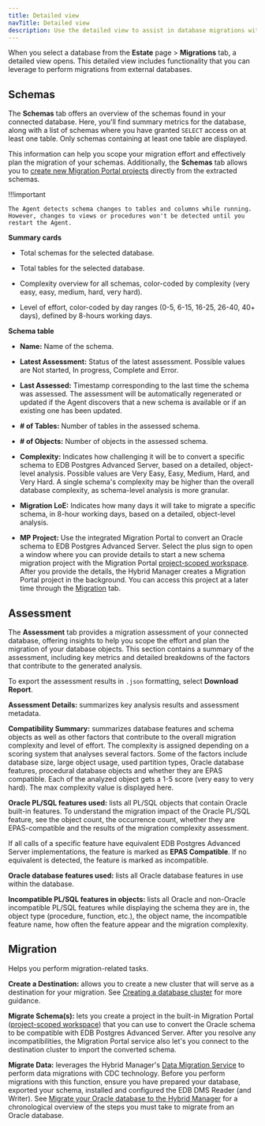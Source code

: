 ```yaml
---
title: Detailed view
navTitle: Detailed view
description: Use the detailed view to assist in database migrations with Hybrid Manager.
---
```


When you select a database from the **Estate** page > **Migrations** tab, a detailed view opens. This detailed view includes functionality that you can leverage to perform migrations from external databases. 

## Schemas

The **Schemas** tab offers an overview of the schemas found in your connected database. Here, you'll find summary metrics for the database, along with a list of schemas where you have granted `SELECT` access on at least one table. Only schemas containing at least one table are displayed.

This information can help you scope your migration effort and effectively plan the migration of your schemas. Additionally, the **Schemas** tab allows you to [create new Migration Portal projects](../../migration/schema_migration/migration_portal/hm_schema_migration.mdx#creating-a-migration-portal-project) directly from the extracted schemas.

!!!important

    The Agent detects schema changes to tables and columns while running. However, changes to views or procedures won't be detected until you restart the Agent.

**Summary cards** 

-   Total schemas for the selected database.

-   Total tables for the selected database.

-   Complexity overview for all schemas, color-coded by complexity (very easy, easy, medium, hard, very hard).

-   Level of effort, color-coded by day ranges (0-5, 6-15, 16-25, 26-40, 40+ days), defined by 8-hours working days. 

**Schema table** 

-   **Name:** Name of the schema. 

-   **Latest Assessment:** Status of the latest assessment. Possible values are Not started, In progress, Complete and Error.

-   **Last Assessed:** Timestamp corresponding to the last time the schema was assessed. The assessment will be automatically regenerated or updated if the Agent discovers that a new schema is available or if an existing one has been updated.

-   **# of Tables:** Number of tables in the assessed schema. 

-   **# of Objects:** Number of objects in the assessed schema.

-   **Complexity:** Indicates how challenging it will be to convert a specific schema to EDB Postgres Advanced Server, based on a detailed, object-level analysis. Possible values are Very Easy, Easy, Medium, Hard, and Very Hard. A single schema's complexity may be higher than the overall database complexity, as schema-level analysis is more granular.

-   **Migration LoE:** Indicates how many days it will take to migrate a specific schema, in 8-hour working days, based on a detailed, object-level analysis.

-   **MP Project:** Use the integrated Migration Portal to convert an Oracle schema to EDB Postgres Advanced Server. Select the plus sign to open a window where you can provide details to start a new schema migration project with the Migration Portal [project-scoped workspace](../../migration/schema_migration/migration_portal/access_mp.mdx#project-scoped-workspace-vs-users-workspace). After you provide the details, the Hybrid Manager creates a Migration Portal project in the background. You can access this project at a later time through the [Migration](migration_database_details_view.mdx#migration) tab.

## Assessment

The **Assessment** tab provides a migration assessment of your connected database, offering insights to help you scope the effort and plan the migration of your database objects. This section contains a summary of the assessment, including key metrics and detailed breakdowns of the factors that contribute to the generated analysis.

To export the assessment results in `.json` formatting, select **Download Report**. 

**Assessment Details:** summarizes key analysis results and assessment metadata.

**Compatibility Summary:** summarizes database features and schema objects as well as other factors that contribute to the overall migration complexity and level of effort. The complexity is assigned depending on a scoring system that analyses several factors. Some of the factors include database size, large object usage, used partition types, Oracle database features, procedural database objects and whether they are EPAS compatible. Each of the analyzed object gets a 1-5 score (very easy to very hard). The max complexity value is displayed here.

**Oracle PL/SQL features used:** lists all PL/SQL objects that contain Oracle built-in features. To understand the migration impact of the Oracle PL/SQL feature, see the object count, the occurrence count, whether they are EPAS-compatible and the results of the migration complexity assessment. 

If all calls of a specific feature have equivalent EDB Postgres Advanced Server implementations, the feature is marked as **EPAS Compatible**. If no equivalent is detected, the feature is marked as incompatible.

**Oracle database features used:** lists all Oracle database features in use within the database. 

**Incompatible PL/SQL features in objects:** lists all Oracle and non-Oracle incompatible PL/SQL features while displaying the schema they are in, the object type (procedure, function, etc.), the object name, the incompatible feature name, how often the feature appear and the migration complexity.

## Migration

Helps you perform migration-related tasks. 

**Create a Destination:** allows you to create a new cluster that will serve as a destination for your migration. See [Creating a database cluster](../../cluster_management/create-clusters/) for more guidance. 

**Migrate Schema(s):** lets you create a project in the built-in Migration Portal ([project-scoped workspace](../../migration/schema_migration/migration_portal/access_mp.mdx#project-scoped-workspace-vs-users-workspace)) that you can use to convert the Oracle schema to be compatible with EDB Postgres Advanced Server. After you resolve any incompatibilities, the Migration Portal service also let's you connect to the destination cluster to import the converted schema. 

**Migrate Data:** leverages the Hybrid Manager's [Data Migration Service](/edb-postgres-ai/latest/hybrid-manager/using_hybrid_manager/migration/) to perform data migrations with CDC technology. Before you perform migrations with this function, ensure you have prepared your database, exported your schema, installed and configured the EDB DMS Reader (and Writer). See [Migrate your Oracle database to the Hybrid Manager](/edb-postgres-ai/latest/hybrid-manager/using_hybrid_manager/migration/migration_guides/oracle_to_hm_managed) for a chronological overview of the steps you must take to migrate from an Oracle database.
